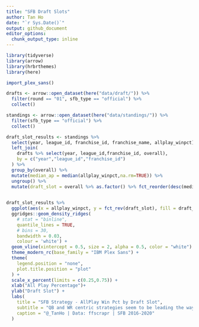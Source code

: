 ```yaml
---
title: "SFB Draft Slots"
author: Tan Ho
date: "`r Sys.Date()`"
output: github_document
editor_options: 
  chunk_output_type: inline
---
```


```r
library(tidyverse)
library(arrow)
library(hrbrthemes)
library(here)

import_plex_sans()
```


```r
drafts <- arrow::open_dataset(here("data/draft/")) %>% 
  filter(round == "01", sfb_type == "official") %>% 
  collect()

standings <- arrow::open_dataset(here("data/standings/")) %>% 
  filter(sfb_type == "official") %>% 
  collect()

draft_slot_results <- standings %>% 
  select(year, league_id, franchise_id, franchise_name, allplay_winpct) %>% 
  left_join(
    drafts %>% select(year, league_id,franchise_id, overall),
    by = c("year","league_id","franchise_id")
  ) %>% 
  group_by(overall) %>% 
  mutate(median_ap = median(allplay_winpct,na.rm=TRUE)) %>% 
  ungroup() %>% 
  mutate(draft_slot = overall %>% as.factor() %>% fct_reorder(desc(median_ap)))
  

draft_slot_results %>% 
  ggplot(aes(x = allplay_winpct, y = fct_rev(draft_slot), fill = draft_slot)) + 
  ggridges::geom_density_ridges(
    # stat = "binline",
    quantile_lines = TRUE,
    # bins = 30,
    bandwidth = 0.03,
    colour = 'white') +
  geom_vline(xintercept = 0.5, size = 2, alpha = 0.5, color = "white") +
  theme_modern_rc(base_family = "IBM Plex Sans") + 
  theme(
    legend.position = "none",
    plot.title.position = "plot"
  ) + 
  scale_x_percent(limits = c(0.25,0.75)) +
  xlab("All Play Percentage")+
  ylab("Draft Slot") +
  labs(
    title = "SFB Strategy - AllPlay Win Pct by Draft Slot",
    subtitle = "QB and WR centric strategies seem to be leading the way",
    caption = "@_TanHo | Data: ffscrapr | SFB 2016-2020"
  )

```


